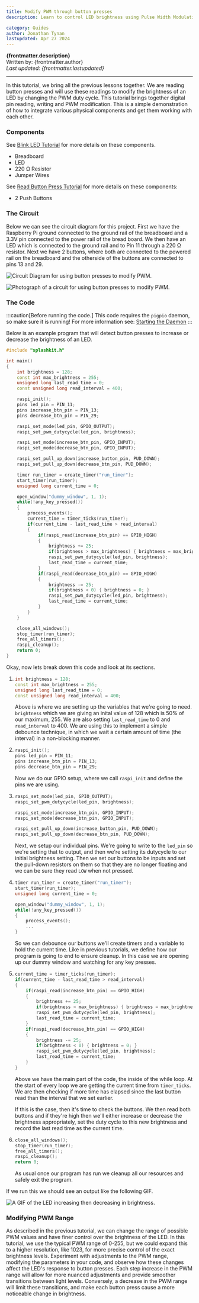 ```yaml
---
title: Modify PWM through button presses
description: Learn to control LED brightness using Pulse Width Modulation (PWM) by button presses on a Raspberry Pi

category: Guides
author: Jonathan Tynan
lastupdated: Apr 27 2024
---
```



**{frontmatter.description}**  
Written by: {frontmatter.author}  
_Last updated: {frontmatter.lastupdated}_

---

In this tutorial, we bring all the previous lessons together. We are reading button presses and will use these readings to modify the brightness of an LED by changing the PWM duty cycle. This tutorial brings together digital pin reading, writing and PWM modification. This is a simple demonstration of how to integrate various physical components and get them working with each other.

### Components

See [Blink LED Tutorial](/guides/raspberry-gpio/0-blink-led/#components) for more details on these components.

- Breadboard
- LED
- 220 Ω Resistor
- Jumper Wires

See [Read Button Press Tutorial](/guides/raspberry-gpio/1-read-button-press/#components) for more details on these components:

- 2 Push Buttons

### The Circuit

Below we can see the circuit diagram for this project. First we have the Raspberry Pi ground connected to the ground rail of the breadboard and a 3.3V pin connected to the power rail of the bread board. We then have an LED which is connected to the ground rail and to Pin 11 through a 220 Ω  resistor. Next we have 2 buttons, where both are connected to the powered rail on the breadboard and the otherside of the buttons are connected to pins 13 and 29.

![Circuit Diagram for using button presses to modify PWM.](./images/circuits/pwm_buttons.png)

![Photograph of a circuit for using button presses to modify PWM.](./images/circuits/pwm_buttons_circuit.png)

### The Code

:::caution[Before running the code.]
This code requires the `pigpio` daemon, so make sure it is running! For more information see: [Starting the Daemon](/guides/raspberry-gpio/0-blink-led/#starting-the-daemon)
:::

Below is an example program that will detect button presses to increase or decrease the brightness of an LED.
<Tabs syncKey="code-language">
<TabItem label="C++">
  
  ``` cpp
  #include "splashkit.h"

  int main()
  {
      int brightness = 128;
      const int max_brightness = 255;
      unsigned long last_read_time = 0;
      const unsigned long read_interval = 400;

      raspi_init();
      pins led_pin = PIN_11;
      pins increase_btn_pin = PIN_13;
      pins decrease_btn_pin = PIN_29;

      raspi_set_mode(led_pin, GPIO_OUTPUT);
      raspi_set_pwm_dutycycle(led_pin, brightness);

      raspi_set_mode(increase_btn_pin, GPIO_INPUT);
      raspi_set_mode(decrease_btn_pin, GPIO_INPUT);

      raspi_set_pull_up_down(increase_button_pin, PUD_DOWN);
      raspi_set_pull_up_down(decrease_btn_pin, PUD_DOWN);

      timer run_timer = create_timer("run_timer");
      start_timer(run_timer);
      unsigned long current_time = 0;

      open_window("dummy_window", 1, 1);
      while(!any_key_pressed())
      {
          process_events();
          current_time = timer_ticks(run_timer);
          if(current_time - last_read_time > read_interval)
          {
              if(raspi_read(increase_btn_pin) == GPIO_HIGH)
              {
                  brightness += 25;
                  if(brightness > max_brightness) { brightness = max_brightness; }
                  raspi_set_pwm_dutycycle(led_pin, brightness);
                  last_read_time = current_time;
              }
              if(raspi_read(decrease_btn_pin) == GPIO_HIGH)
              {
                  brightness -= 25;
                  if(brightness < 0) { brightness = 0; }
                  raspi_set_pwm_dutycycle(led_pin, brightness);
                  last_read_time = current_time;
              }
          }
      }

      close_all_windows();
      stop_timer(run_timer);
      free_all_timers();
      raspi_cleanup();
      return 0;
  }
  ```

</TabItem>
</Tabs>

Okay, now lets break down this code and look at its sections.

1.
    <Tabs syncKey="code-language">
    <TabItem label="C++">

      ``` cpp
      int brightness = 128;
      const int max_brightness = 255;
      unsigned long last_read_time = 0;
      const unsigned long read_interval = 400;
      ```

    </TabItem>
    </Tabs>

    Above is where we are setting up the variables that we're going to need. `brightness` which we are giving an inital value of 128 which is 50% of our maximum, 255. We are also setting `last_read_time` to 0 and `read_interval` to 400. We are using this to implement a simple debounce technique, in which we wait a certain amount of time (the interval) in a non-blocking manner.
2.
    <Tabs syncKey="code-language">
    <TabItem label="C++">

      ``` cpp
      raspi_init();
      pins led_pin = PIN_11;
      pins increase_btn_pin = PIN_13;
      pins decrease_btn_pin = PIN_29;
      ```

    </TabItem>
    </Tabs>

    Now we do our GPIO setup, where we call `raspi_init` and define the pins we are using.
3.
    <Tabs syncKey="code-language">
    <TabItem label="C++">

      ``` cpp
      raspi_set_mode(led_pin, GPIO_OUTPUT);
      raspi_set_pwm_dutycycle(led_pin, brightness);

      raspi_set_mode(increase_btn_pin, GPIO_INPUT);
      raspi_set_mode(decrease_btn_pin, GPIO_INPUT);

      raspi_set_pull_up_down(increase_button_pin, PUD_DOWN);
      raspi_set_pull_up_down(decrease_btn_pin, PUD_DOWN);
      ```

    </TabItem>
    </Tabs>

    Next, we setup our individual pins. We're going to write to the `led_pin` so we're setting that to output, and then we're setting its dutycycle to our initial brightness setting. Then we set our buttons to be inputs and set the pull-down resistors on them so that they are no longer floating and we can be sure they read `LOW` when not pressed.

4.
    <Tabs syncKey="code-language">
    <TabItem label="C++">

      ``` cpp
      timer run_timer = create_timer("run_timer");
      start_timer(run_timer);
      unsigned long current_time = 0;

      open_window("dummy_window", 1, 1);
      while(!any_key_pressed())
      {
          process_events();
          ...
      }
      ```

    </TabItem>
    </Tabs>

    So we can debounce our buttons we'll create timers and a variable to hold the current time. Like in previous tutorials, we define how our program is going to end to ensure cleanup. In this case we are opening up our dummy window and watching for any key presses.

5.
    <Tabs syncKey="code-language">
    <TabItem label="C++">

      ``` cpp
      current_time = timer_ticks(run_timer);
      if(current_time - last_read_time > read_interval)
      {
          if(raspi_read(increase_btn_pin) == GPIO_HIGH)
          {
              brightness += 25;
              if(brightness > max_brightness) { brightness = max_brightness; }
              raspi_set_pwm_dutycycle(led_pin, brightness);
              last_read_time = current_time;
          }
          if(raspi_read(decrease_btn_pin) == GPIO_HIGH)
          {
              brightness -= 25;
              if(brightness < 0) { brightness = 0; }
              raspi_set_pwm_dutycycle(led_pin, brightness);
              last_read_time = current_time;
          }
      }
      ```

    </TabItem>
    </Tabs>

    Above we have the main part of the code, the inside of the while loop. At the start of every loop we are getting the current time from `timer_ticks`. We are then checking if more time has elapsed since the last button read than the interval that we set earlier.

    If this is the case, then it's time to check the buttons. We then read both buttons and if they're high then we'll either increase or decrease the brightness appropriately, set the duty cycle to this new brightness and record the last read time as the current time.
6.
    <Tabs syncKey="code-language">
    <TabItem label="C++">

      ``` cpp
      close_all_windows();
      stop_timer(run_timer);
      free_all_timers();
      raspi_cleanup();
      return 0;
      ```

    </TabItem>
    </Tabs>

    As usual once our program has run we cleanup all our resources and safely exit the program.

If we run this we should see an output like the following GIF.

![A GIF of the LED increasing then decreasing in brightness.](/gifs/guides/gpio-tutorial-gifs/pwm_button.gif)

### Modifying PWM Range

As described in the previous tutorial, we can change the range of possible PWM values and have finer control over the brightness of the LED. In this tutorial, we use the typical PWM range of 0-255, but we could expand this to a higher resolution, like 1023, for more precise control of the exact brightness levels. Experiment with adjustments to the PWM range, modifying the parameters in your code, and observe how these changes affect the LED's response to button presses. Each step increase in the PWM range will allow for more nuanced adjustments and provide smoother transitions between light levels. Conversely, a decrease in the PWM range will limit these transitions, and make each button press cause a more noticeable change in brightness.
